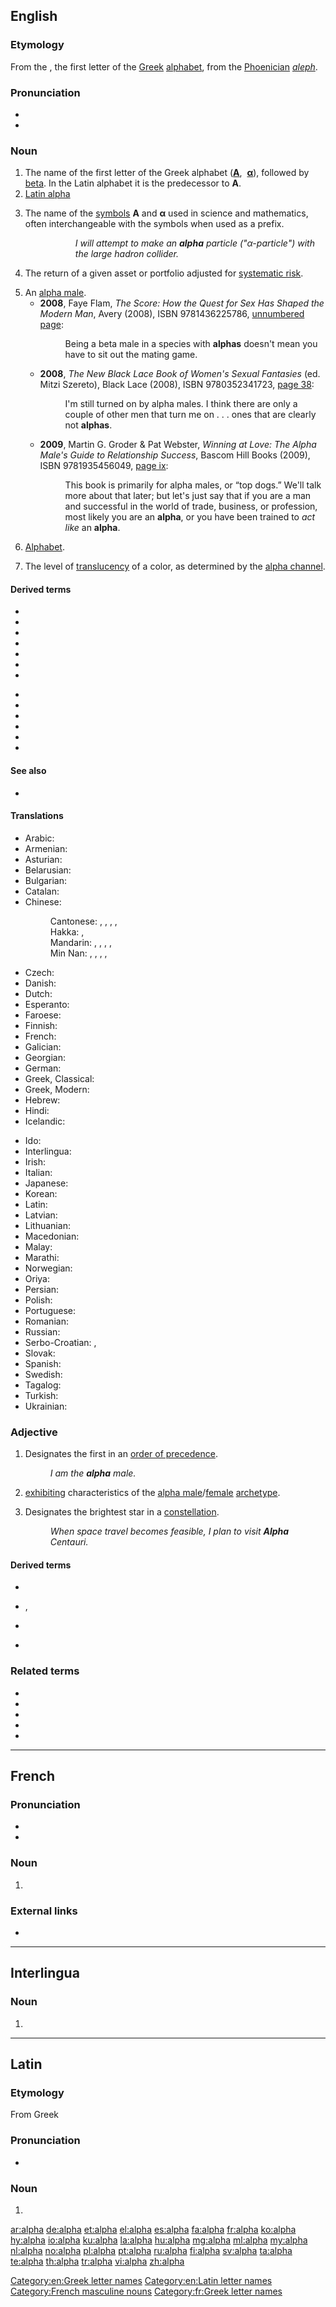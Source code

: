 {{also|Alpha|alfa}}
==English==
{{letter_disp2||[[image:Greek_uc_alpha.svg|42px]][[image:Greek_lc_alpha.png|30px]]|beta|ἄλφα|Α|α}}

===Etymology===
From the {{etyl|grc|en}} {{m|grc|ἄλφα}}, the first letter of the [[Greek]] [[alphabet]], from the [[Phoenician]] ''[[aleph]]''.

===Pronunciation===
* {{IPA|/ˈæɫfə/|lang=en}}
* {{audio|en-us-alpha.ogg|Audio (US)|lang=en}}

===Noun===
{{en-noun|~}}

# The name of the first letter of the Greek alphabet ('''[[Α]]''', &nbsp;'''[[α]]'''), followed by [[beta]]. In the Latin alphabet it is the predecessor to '''A'''.
# [[Latin alpha]]
# {{label|en|science}} The name of the [[symbol|symbols]] '''Α''' and '''α''' used in science and mathematics, often interchangeable with the symbols when used as a prefix.
#:: ''I will attempt to make an '''alpha''' particle ("α-particle") with the large hadron collider.''
# {{label|en|finance}} The return of a given asset or portfolio adjusted for [[systematic risk]].
# An [[alpha male]].
#* '''2008''', Faye Flam, ''The Score: How the Quest for Sex Has Shaped the Modern Man'', Avery (2008), ISBN 9781436225786, [http://books.google.com/books?id=q2ZfAscW27oC&pg=PT89&dq=%22alphas%22 unnumbered page]:
#*: Being a beta male in a species with '''alphas''' doesn't mean you have to sit out the mating game.
#* '''2008''', ''The New Black Lace Book of Women's Sexual Fantasies'' (ed. Mitzi Szereto), Black Lace (2008), ISBN 9780352341723, [http://books.google.com/books?id=XI7MR8XZSh8C&pg=PA38&dq=%22alphas%22#v=onepage&q=%22alphas%22&f=false page 38]:
#*: I'm still turned on by alpha males. I think there are only a couple of other men that turn me on . . . ones that are clearly not '''alphas'''.
#* '''2009''', Martin G. Groder & Pat Webster, ''Winning at Love: The Alpha Male's Guide to Relationship Success'', Bascom Hill Books (2009), ISBN 9781935456049, [http://books.google.com/books?id=E-5HM5BefHAC&pg=PR11&dq=%22an+alpha%22 page ix]:
#*: This book is primarily for alpha males, or “top dogs.” We'll talk more about that later; but let's just say that if you are a man and successful in the world of trade, business, or profession, most likely you are an '''alpha''', or you have been trained to ''act like'' an '''alpha'''.
# {{label|en|informal|abbreviation}} [[Alphabet]].
# {{label|en|computer graphics}} The level of [[translucency]] of a color, as determined by the [[alpha channel]].

====Derived terms====
{{rel-top|terms derived from ''alpha (noun)''}}
* {{l|en|alpha and omega}}
* {{l|en|alpha blending}}
* {{l|en|alpha channel}}
* {{l|en|alpha emitter}}
* {{l|en|alpha helix}}
* {{l|en|alphalike}}
* {{l|en|alpha male}}
{{rel-mid}}
* {{l|en|alpha particle}}
* {{l|en|alpha ray}}
* {{l|en|alpha wave}}
* {{l|en|alpha ray}}
* {{l|en|alpha testing}}
* {{l|en|alpha version}}
{{rel-bottom}}

====See also====
* {{pedialite|Alpha (investment)}}

====Translations====
{{trans-top|name of the letter Α, α}}
* Arabic: {{t|ar|أَلْفَا|f}}
* Armenian: {{t+|hy|ալֆա}}
* Asturian: {{t|ast|alfa|f}}
* Belarusian: {{t+|be|альфа|f}}
* Bulgarian: {{t+|bg|алфа|f}}
* Catalan: {{t|ca|alfa|f}}
* Chinese:
*: Cantonese: {{t|yue|阿爾發|sc=Hani}}, {{t|yue|阿尔发|tr=aa3 ji5 faat3|sc=Hani}}, {{t|yue|阿伐|tr=aa3 fat6|sc=Hani}}, {{t|yue|阿拉法|tr=aa3 laai1 faat3|sc=Hani}}, {{t|yue|阿耳法|tr=aa3 ji5 faat3|sc=Hani}}
*: Hakka: {{t|hak|阿爾法|sc=Hani}}, {{t|hak|阿尔发|tr=â-ngì-fap|sc=Hani}}
*: Mandarin: {{t|cmn|阿爾發}}, {{t|cmn|阿尔发|tr=ā'ěrfā}}, {{t|cmn|阿伐|tr=āfá}}, {{t|cmn|阿拉法|tr=ālāfǎ|sc=Hani}}, {{t|cmn|阿耳法|tr=ā'ěrfǎ|sc=Hani}}
*: Min Nan: {{t|nan|亞利法|sc=Hani}}, {{t|nan|亚利法|tr=a-lī-hoat|sc=Hani}}, {{t|nan|al-hoah|sc=Hani}}, {{t|nan|阿爾法|sc=Hani}}, {{t|nan|阿尔发|tr=a-ní-hoat|sc=Hani}}
* Czech: {{t+|cs|alfa|f}}
* Danish: {{t+|da|alfa|n}}
* Dutch: {{t+|nl|alfa|m|f}}
* Esperanto: {{t|eo|alfo}}
* Faroese: {{t|fo|alfa|n}}
* Finnish: {{t+|fi|alfa}}
* French: {{t+|fr|alpha|m}}
* Galician: {{t+|gl|alfa|m}}
* Georgian: {{t|ka|ალფა}}
* German: {{t+|de|Alpha|n}}
* Greek, Classical: {{t|grc|ἄλφα|n}}
* Greek, Modern: {{t+|el|άλφα|n}}
* Hebrew: {{t+|he|אַלְפָא|f|tr=álfa}}
* Hindi: {{t|hi|अल्फ़ा|tr=alfā}}
* Icelandic: {{t|is|alfa|n}}
{{trans-mid}}
* Ido: {{t+|io|alfa}}
* Interlingua: {{t|ia|alpha}}
* Irish: {{t|ga|alfa|m}}
* Italian: {{t+|it|alfa|m}}
* Japanese: {{t+|ja|アルファ|tr=arufa}}
* Korean: {{t+|ko|알파|tr=alpa}}
* Latin: {{t+|la|alpha}}
* Latvian: {{t|lv|alfa|f}}
* Lithuanian: {{t|lt|alfa|f}}
* Macedonian: {{t|mk|алфа|f}}
* Malay: {{t|ms|alfa}}
* Marathi: {{t|mr|आल्फा|n|tr=ālfā}}
* Norwegian: {{t-needed|no}}
* Oriya: {{t|or|ଆଲ୍ଫା}}
* Persian: {{t+|fa|آلفا|tr=âlfâ}}
* Polish: {{t+|pl|alfa|f}}
* Portuguese: {{t+|pt|alfa|m}}
* Romanian: {{t+|ro|alfa|m}}
* Russian: {{t+|ru|а́льфа|f}}
* Serbo-Croatian: {{t|sh|alfa|m|f}}, {{t|sh|алфа|m|f}}
* Slovak: {{t|sk|alfa|f}}
* Spanish: {{t+|es|alfa}}
* Swedish: {{t+|sv|alfa}}
* Tagalog: {{t+|tl|alpa}}
* Turkish: {{t+|tr|alfa}}
* Ukrainian: {{t+|uk|альфа|f}}
{{trans-bottom}}

{{trans-see|name of the letter Ɑ, ɑ|Latin alpha}}

===Adjective===
{{en-adj|-}}

# Designates the first in an [[order of precedence]].
#: ''I am the '''alpha''' male.''
# {{label|en|person, object or action}} [[exhibiting]] characteristics of the [[alpha male]]/[[alpha female|female]] [[archetype]].
# {{label|en|star}} Designates the brightest star in a [[constellation]].
#: ''When space travel becomes feasible, I plan to visit '''Alpha''' Centauri.''

====Derived terms====
{{top3}}
* {{l|en|alpha blogger}}
* {{l|en|Alpha Centauri}}, {{l|en|α-Centauri}}
* {{l|en|alpha female}}
{{mid3}}
* {{l|en|alpha geek}}
{{bottom}}

===Related terms===
* {{l|en|alphabet}}
* {{l|en|alphabet soup}}
* {{l|en|alphabetical}}
* {{l|en|alphabetical order}}
* {{l|en|alphanumeric}}

[[Category:en:Greek letter names]]
[[Category:en:Latin letter names]]

----

==French==

===Pronunciation===
* {{audio|Fr-alpha.ogg|audio|lang=fr}}
* {{IPA|/al.fa/|lang=fr}}

===Noun===
{{fr-noun|m|alpha}}

# {{l|en|alpha}} {{gloss|Greek letter}}

===External links===
* {{R:TLFi}}

[[Category:French masculine nouns]]
[[Category:fr:Greek letter names]]

----

==Interlingua==

===Noun===
{{head|ia|noun}}

# {{l|en|alpha}}

----

==Latin==

===Etymology===
From Greek {{l|grc|ἄλφα}}

===Pronunciation===
* {{la-IPA|eccl=1}}

===Noun===
{{la-noun|g=n|indecl=1}}

# {{l|en|alpha}}

[[ar:alpha]]
[[de:alpha]]
[[et:alpha]]
[[el:alpha]]
[[es:alpha]]
[[fa:alpha]]
[[fr:alpha]]
[[ko:alpha]]
[[hy:alpha]]
[[io:alpha]]
[[ku:alpha]]
[[la:alpha]]
[[hu:alpha]]
[[mg:alpha]]
[[ml:alpha]]
[[my:alpha]]
[[nl:alpha]]
[[no:alpha]]
[[pl:alpha]]
[[pt:alpha]]
[[ru:alpha]]
[[fi:alpha]]
[[sv:alpha]]
[[ta:alpha]]
[[te:alpha]]
[[th:alpha]]
[[tr:alpha]]
[[vi:alpha]]
[[zh:alpha]]